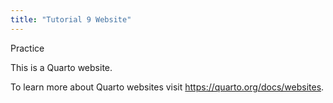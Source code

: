 ```yaml
---
title: "Tutorial 9 Website"
---
```


Practice

This is a Quarto website.

To learn more about Quarto websites visit <https://quarto.org/docs/websites>.
